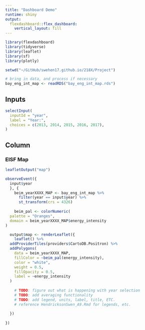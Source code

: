 ```yaml
---
title: "Dashboard Demo"
runtime: shiny
output: 
  flexdashboard::flex_dashboard:
    vertical_layout: fill
---
```


```r
library(flexdashboard)
library(tidyverse)
library(leaflet)
library(sf)
library(plotly)

setwd("~/GitHub/swehen17.github.io/218X/Project")

# bring in data, and process if necessary
bay_eng_int_map <- readRDS("bay_eng_int_map.rds")
```

Inputs {.sidebar}
-------------------------------------

```r
selectInput(
  inputId = "year",
  label = "Year:",
  choices = c(2013, 2014, 2015, 2016, 2017),
)
```

Column
-------------------------------------

### EISF Map

```r
leafletOutput("map")
```

```r
observeEvent({
  input$year
  }, {
    beim_yearXXXX_MAP <- bay_eng_int_map %>%
      filter(year == input$year) %>%
      st_transform(crs = 4326)
  
    beim_pal <- colorNumeric(
  palette = "Oranges",
  domain = beim_yearXXXX_MAP$energy_intensity
)

  output$map <- renderLeaflet({
    leaflet() %>%
  addProviderTiles(providers$CartoDB.Positron) %>%
  addPolygons(
    data = beim_yearXXXX_MAP,
    fillColor = ~beim_pal(energy_intensity),
    color = "white",
    weight = 0.5,
    fillOpacity = 0.5,
    label = ~energy_intensity
  )
    
    # TODO: figure out what is happening with year selection
    # TODO: add averaging functionality
    # TODO: add legend, units, label, title, ETC.
    # reference HendricksonSwen_A9.Rmd for legends, etc.
    
  })
  
})
```





















